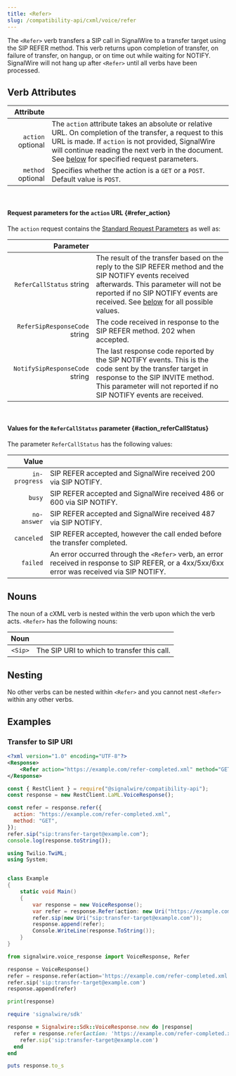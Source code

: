 ---
title: <Refer>
slug: /compatibility-api/cxml/voice/refer
---


The `<Refer>` verb transfers a SIP call in SignalWire to a transfer target using the SIP REFER method. This verb returns upon completion of transfer, on failure of transfer, on hangup, or on time out while waiting for NOTIFY. SignalWire will not hang up after `<Refer>` until all verbs have been processed.

## Verb Attributes

|                                               Attribute |                                                                                                                                                                                                                                                                                   |
| ------------------------------------------------------: | --------------------------------------------------------------------------------------------------------------------------------------------------------------------------------------------------------------------------------------------------------------------------------- |
| `action` <span className="optional-arg">optional</span> | The `action` attribute takes an absolute or relative URL. On completion of the transfer, a request to this URL is made. If `action` is not provided, SignalWire will continue reading the next verb in the document. See [below](#refer_action) for specified request parameters. |
| `method` <span className="optional-arg">optional</span> | Specifies whether the action is a `GET` or a `POST`. Default value is `POST`.                                                                                                                                                                                                     |

<br />


#### Request parameters for the `action` URL {#refer_action}

The `action` request contains the [Standard Request Parameters](./index.mdx#request-parameters) as well as:

|                                                            Parameter |                                                                                                                                                                                                                                                              |
| -------------------------------------------------------------------: | ------------------------------------------------------------------------------------------------------------------------------------------------------------------------------------------------------------------------------------------------------------ |
|       `ReferCallStatus` <span className="optional-arg">string</span> | The result of the transfer based on the reply to the SIP REFER method and the SIP NOTIFY events received afterwards. This parameter will not be reported if no SIP NOTIFY events are received. See [below](#action_referCallStatus) for all possible values. |
|  `ReferSipResponseCode` <span className="optional-arg">string</span> | The code received in response to the SIP REFER method. 202 when accepted.                                                                                                                                                                                    |
| `NotifySipResponseCode` <span className="optional-arg">string</span> | The last response code reported by the SIP NOTIFY events. This is the code sent by the transfer target in response to the SIP INVITE method. This parameter will not reported if no SIP NOTIFY events are received.                                          |

<br />


#### Values for the `ReferCallStatus` parameter {#action_referCallStatus}

The parameter `ReferCallStatus` has the following values:

|         Value |                                                                                                                                               |
|--------------:|-----------------------------------------------------------------------------------------------------------------------------------------------|
| `in-progress` | SIP REFER accepted and SignalWire received 200 via SIP NOTIFY.                                                                                |
|        `busy` | SIP REFER accepted and SignalWire received 486 or 600 via SIP NOTIFY.                                                                         |
|   `no-answer` | SIP REFER accepted and SignalWire received 487 via SIP NOTIFY.                                                                                |
|    `canceled` | SIP REFER accepted, however the call ended before the transfer completed.                                                                     |
|      `failed` | An error occurred through the `<Refer>` verb, an error received in response to SIP REFER, or a 4xx/5xx/6xx error was received via SIP NOTIFY. |

## Nouns

The noun of a cXML verb is nested within the verb upon which the verb acts. `<Refer>` has the following nouns:

|    Noun |                                             |
| ------: | ------------------------------------------- |
| `<Sip>` | The SIP URI to which to transfer this call. |

## Nesting

No other verbs can be nested within `<Refer>` and you cannot nest `<Refer>` within any other verbs.

## Examples

### Transfer to SIP URI

<Tabs  groupId="cxml-api">
  <TabItem value="XML">

```xml
<?xml version="1.0" encoding="UTF-8"?>
<Response>
    <Refer action="https://example.com/refer-completed.xml" method="GET"><Sip>sip:transfer-target@example.com</Sip></Refer>
</Response>
```

  </TabItem>

  <TabItem value="JavaScript">

```javascript
const { RestClient } = require("@signalwire/compatibility-api");
const response = new RestClient.LaML.VoiceResponse();

const refer = response.refer({
  action: "https://example.com/refer-completed.xml",
  method: "GET",
});
refer.sip("sip:transfer-target@example.com");
console.log(response.toString());
```

  </TabItem>

  <TabItem value="C#">

```csharp
using Twilio.TwiML;
using System;


class Example
{
    static void Main()
    {
        var response = new VoiceResponse();
        var refer = response.Refer(action: new Uri("https://example.com/refer-completed.xml"), method: Twilio.Http.HttpMethod.Get);
        refer.sip(new Uri("sip:transfer-target@example.com"));
        response.append(refer);
        Console.WriteLine(response.ToString());
    }
}
```

  </TabItem>

  <TabItem value="Python">

```python
from signalwire.voice_response import VoiceResponse, Refer

response = VoiceResponse()
refer = response.refer(action='https://example.com/refer-completed.xml', method='GET')
refer.sip('sip:transfer-target@example.com')
response.append(refer)

print(response)
```

  </TabItem>

  <TabItem value="Ruby">

```ruby
require 'signalwire/sdk'

response = Signalwire::Sdk::VoiceResponse.new do |response|
  refer = response.refer(action: 'https://example.com/refer-completed.xml', method: 'GET') do |refer|
    refer.sip('sip:transfer-target@example.com')
  end
end

puts response.to_s
```

  </TabItem>

</Tabs>
